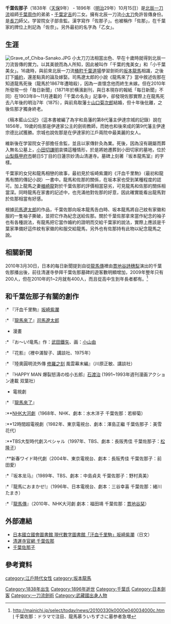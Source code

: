 {{japanese|japanese=千葉さな子|kana=ちば さなこ|romaji=Chiba Sanako}}

'''千葉佐那子'''（1838年（[[天保_(日本)|天保]]9年） - 1896年（[[明治|明治]]29年）10月15日）是[[北辰一刀流|北辰一刀流]]祖師[[千葉周作|千葉周作]]的弟弟・[[千葉定吉|千葉定吉]]的二女。擁有北辰一刀流[[小太刀|小太刀]]免許皆傳身份。是[[薙刀術|長刀]]師父。学習院女子部舎監。漢字寫作「佐那子」。也被稱作「佐那」，在千葉家的牌位上則記為「佐奈」。另外最初的名字為「乙女」。

==生涯==
[[File:Grave_of_Chiba-Sanako.JPG|thumb]]
小太刀刀法相當出色、早在十歲時就得到北辰一刀流皆傳的實力。以其美貌而為人所知，因此被叫作「千葉的鬼美女」和「小千葉美女」。16歳時，與前來北辰一刀流[[桶町千葉道場|桶町千葉道場]]學習劍術的[[坂本龍馬|坂本龍馬]]相識，之後訂下[[婚約|婚約]]，還差點真的論及嫁娶。司馬遼太郎的小說《龍馬來了》當中敘述佐那在知道龍馬死後（龍馬於1867年遭暗殺），因為一直懷念他而終生未嫁。但在2010年所發現一份「毎日新聞」（1871年於横濱創刊，與日本現存的報紙「每日新聞」不同）在1903年8～11月連載的「千葉の名灸」記事中，卻發現佐那實際上在龍馬死去八年後的明治7年（1875），與前鳥取藩士[[山口菊次郎|山口菊次郎]]結婚，但十年後仳離，之後佐那才獨身終老。

《稿本藍山公記》（這本書被編了為宇和島藩的第8代藩主伊達宗城的記錄）說在1856年，19歲的佐那是伊達家公主的劍術教師，而她也和後來成的第9代藩主伊達宗德比試獲勝。宗城也說佐那是在伊達家的江戶兩院中最美麗的女人。

維新後在学習院女子部擔任舎監，並且以家傳針灸為業。死後，因為沒有親屬而葬入無名公墓上，[[小田切謙明|小田切謙明]]哀憐這種情形，於是將她遷葬到小田切家的墓地，位於[[山梨縣|山梨縣]][[甲府市|甲府市]]朝日5丁目的日蓮宗妙清山清運寺。墓碑上刻著『坂本龍馬室』的字樣。

千葉家的女兒和龍馬相戀的故事，最初見於坂崎紫瀾的《汗血千里駒》（最初和龍馬有關的傳記小説）一書中。龍馬和佐那的關係，在坂本家也受到某種程度的認可。加上龍馬之妻[[楢崎龍|楢崎龍]]對於千葉佐那的評價相當惡劣，可見龍馬和佐那的關係相當深。同時龍馬在家書的記述中，也充滿他對佐那的好意，因此確實能看出龍馬對於佐那相當有好感。

根據[[司馬遼太郎|司馬遼太郎]]的作品，千葉佐那向坂本龍馬告白時、坂本龍馬將自己紋有家徽和服的一隻袖子撕破，並把它作為紀念送給佐那。關於千葉佐那拿來當作紀念的袖子也有各種説法，有龍馬把它當作婚約的證明而交給千葉家的說法，實際上應該是千葉家準備好這件紋有家徽的和服交給龍馬，另外也有佐那持有此物以紀念龍馬之說。

==相關新聞==
2010年3月30日，日本的每日新聞提到自從[[龍馬傳|龍馬傳]]裡由[[貫地谷詩穗梨|貫地谷詩穗梨]]演出的千葉佐那播出後，前往清運寺參拜千葉佐那墓碑的遊客數明顯增加，2009年整年只有200人，但在2010年的1~2月就有400人，而且從高中生到年長者都有。<ref>http://mainichi.jp/select/today/news/20100330k0000e040034000c.html{{dead link|date=2017年11月 |bot=InternetArchiveBot |fix-attempted=yes }} 千葉佐那：ドラマで注目、龍馬慕ういちずさに墓参者急増</ref>

== 和千葉佐那子有關的創作 ==
:* 『汗血千里駒』[[坂崎紫瀾|坂崎紫瀾]] 
:* 『[[龍馬來了|龍馬來了]]』[[司馬遼太郎|司馬遼太郎]]
* 漫畫 
:* 『お〜い!竜馬』作：[[武田鐵矢|武田鐵矢]]、画：[[小山由|小山由]]
:* 『花影』（裡中滿智子、講談社、1975年）
:* 『陸奧圓明流外傳 [[修羅之刻|修羅之刻]] 風雲幕末編』（川原正敏、講談社）
:* 『HAPPY MAN 爆裂怒濤の桂小五郎』[https://ja.wikipedia.org/wiki/%E7%9F%B3%E6%B8%A1%E6%B2%BB 石渡治]{{Wayback|url=https://ja.wikipedia.org/wiki/%E7%9F%B3%E6%B8%A1%E6%B2%BB |date=20170302084532 }} (1991~1993年週刊漫画アクション連載 双葉社）
* 電視劇
:* 『[[龍馬來了|龍馬來了]]』
:**[[NHK大河劇|NHK大河劇]]（1968年、NHK、劇本：水木洋子 千葉佐那：若柳菊）
:**12時間超電視劇（1982年、東京電視台、劇本：澤島正繼 千葉佐那子：美雪花代）
:**TBS大型時代劇スペシャル（1997年、TBS、劇本：長阪秀佳 千葉佐那子：[[松隆子|松隆子]]）
:**新春ワイド時代劇（2004年、東京電視台、劇本：長阪秀佳 千葉佐那子：前田愛）
:*『坂本龙马』（1989年、TBS、劇本：中島貞夫 千葉佐那子：野村真美）
:*『龍馬におまかせ!』（1996年、日本電視台、劇本：三谷幸喜 千葉佐那：緒川たまき）
:*『[[龍馬傳|龍馬傳]]』（2010年、NHK大河劇 劇本：福田靖 千葉佐那：[[貫地谷栞|貫地谷栞]]）

== 外部連結 ==
* [https://web.archive.org/web/20120312064107/http://kindai.da.ndl.go.jp/info:ndljp/pid/880806/1 日本國立國會圖書館 現代數字圖書館「汗血千里駒」坂崎紫瀾]（日文）
*[http://seiunzi.main.jp/frame.htm 清運寺官網 千葉佐那]{{Wayback|url=http://seiunzi.main.jp/frame.htm |date=20100402231850 }}
*[http://www.bakusin.com/sanako.html 千葉佐那子]{{Wayback|url=http://www.bakusin.com/sanako.html |date=20080305230208 }}

==參考資料==
<div class="references-small">
<references />
</div>

{{DEFAULTSORT:Chiba Sanako}}

[[category:江戶時代女性|category:江戶時代女性]]
[[category:坂本龍馬|category:坂本龍馬]]
[[Category:1838年出生|Category:1838年出生]]
[[Category:1896年逝世|Category:1896年逝世]]
[[Category:千葉氏|Category:千葉氏]]
[[Category:日本劍客|Category:日本劍客]]
[[Category:一刀流劍術|Category:一刀流劍術]]
[[Category:武藏國出身人物|Category:武藏國出身人物]]